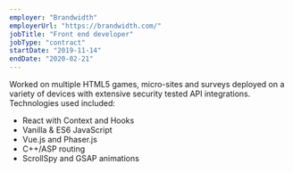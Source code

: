 ```yaml
---
employer: "Brandwidth"
employerUrl: "https://brandwidth.com/"
jobTitle: "Front end developer"
jobType: "contract"
startDate: "2019-11-14"
endDate: "2020-02-21"
---
```


Worked on multiple HTML5 games, micro-sites and surveys deployed on a variety of devices with extensive security tested API integrations. Technologies used included:

- React with Context and Hooks
- Vanilla & ES6 JavaScript
- Vue.js and Phaser.js
- C++/ASP routing
- ScrollSpy and GSAP animations
